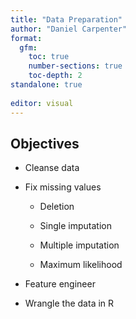```yaml
---
title: "Data Preparation"
author: "Daniel Carpenter"
format: 
  gfm:
    toc: true
    number-sections: true
    toc-depth: 2
standalone: true
    
editor: visual
---
```


## Objectives

-   Cleanse data

-   Fix missing values

    -   Deletion

    -   Single imputation

    -   Multiple imputation

    -   Maximum likelihood

-   Feature engineer

-   Wrangle the data in R
